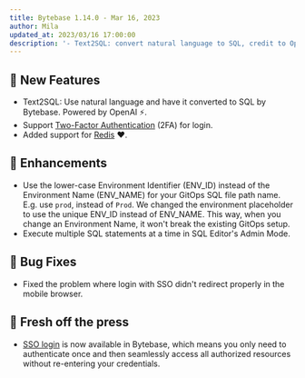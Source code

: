 ```yaml
---
title: Bytebase 1.14.0 - Mar 16, 2023
author: Mila
updated_at: 2023/03/16 17:00:00
description: '- Text2SQL: convert natural language to SQL, credit to OpenAI. - Support 2FA - State-based Migration for MySQL in GitOps workflow. - Support for Redis.'
---
```



## 🚀 New Features

- Text2SQL: Use natural language and have it converted to SQL by Bytebase. Powered by OpenAI ⚡️.
- Support [Two-Factor Authentication](/administration/2fa) (2FA) for login.
- Added support for [Redis](/introduction/supported-databases) ❤️.

## 🎄 Enhancements

- Use the lower-case Environment Identifier (ENV_ID) instead of the Environment Name (ENV_NAME) for your GitOps SQL file path name. E.g. use `prod`, instead of `Prod`. We changed the environment placeholder to use the unique ENV_ID instead of ENV_NAME. This way, when you change an Environment Name, it won't break the existing GitOps setup.
- Execute multiple SQL statements at a time in SQL Editor's Admin Mode.

## 🐞 Bug Fixes

- Fixed the problem where login with SSO didn't redirect properly in the mobile browser.

## 📰 Fresh off the press

- [SSO login](https://www.bytebase.com/blog/introducing-single-sign-on-in-bytebase) is now available in Bytebase, which means you only need to authenticate once and then seamlessly access all authorized resources without re-entering your credentials.

<InstallUpgrade />
